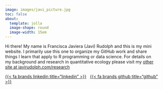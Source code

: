```yaml
---
image: images/javi_picture.jpg
toc: false
about: 
  template: jolla
  image-shape: round
  image-width: 15em
---
```


::: {#intro}
Hi there! My name is Francisca Javiera (Javi) Rudolph and this is my mini website. I primarily use this one to organize my GitHub work and share things I learn that apply to R programming or data science. For details on my background and research in quantitative ecology please visit my [other site at javirudolph.com/research](https://www.javirudolph.com/research)

::: {#landing-icons}
[{{< fa brands linkedin title="linkedin" >}}](https://www.linkedin.com/in/javirudolph/){target="_blank"} &nbsp; [{{< fa brands github title="github" >}}](https://github.com/javirudolph){target="_blank"}
:::
:::
